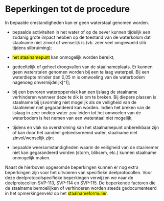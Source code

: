 # Beperkingen tot de procedure

In bepaalde omstandigheden kan er geen waterstaal genomen worden.

-   bepaalde activiteiten in het water of op de oever kunnen tijdelijk een zodanig grote impact hebben op de toestand van de waterkolom dat staalname niet zinvol of wenselijk is (vb. zeer veel omgewoeld slib tijdens slibruiming);

-   [het staalnamepunt]{.mark} kan onmogelijk worden bereikt;

-   gedeeltelijk of geheel droogvallen van de staalnameplaats. Er kunnen geen waterstalen genomen worden bij een te laag waterpeil. Bij een waterdiepte minder dan 0,05 m is omwoeling van de waterbodem nagenoeg onvermijdelijk[^1];

-   bij een bevroren wateroppervlak kan een ijslaag de staalname verhinderen wanneer deze te dik is om te breken. Bij diepere plassen is staalname bij ijsvorming niet mogelijk als de veiligheid van de staalnemer niet gegarandeerd kan worden. Indien het breken van de ijslaag in zeer ondiep water zou leiden tot het omwoelen van de waterbodem is het nemen van een waterstaal niet mogelijk;

-   tijdens en vlak na overstroming kan het staalnamepunt onbereikbaar zijn of kan door het aandeel gebiedsvreemd water, staalname niet zinvol/wenselijk zijn;

-   bepaalde weersomstandigheden waarin de veiligheid van de staalnemer niet kan gegarandeerd worden (storm, bliksem, etc.) kunnen staalname onmogelijk maken.

Naast de hierboven opgesomde beperkingen kunnen er nog extra beperkingen zijn voor het uitvoeren van specifieke deelprotocollen. Voor deze deelprotocolspecifieke beperkingen verwijzen we naar de deelprotocollen SVP-113, SVP-114 en SVP-115. De beperkende factoren die de staalname bemoeilijken of verhinderen worden steeds gedocumenteerd in het opmerkingenveld op het [staalnameformulier]{.mark}.

